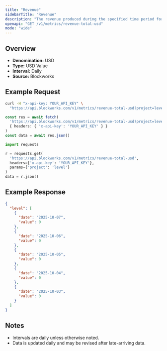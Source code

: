 ```yaml
---
title: "Revenue"
sidebarTitle: "Revenue"
description: "The revenue produced during the specified time period for given project."
openapi: "GET /v1/metrics/revenue-total-usd"
mode: "wide"
---
```


## Overview

- **Denomination:** USD
- **Type:** USD Value
- **Interval:** Daily
- **Source:** Blockworks

## Example Request

<CodeGroup>

```bash cURL
curl -H "x-api-key: YOUR_API_KEY" \
  "https://api.blockworks.com/v1/metrics/revenue-total-usd?project=level"
```

```typescript TypeScript
const res = await fetch(
  'https://api.blockworks.com/v1/metrics/revenue-total-usd?project=level',
  { headers: { 'x-api-key': 'YOUR_API_KEY' } }
)
const data = await res.json()
```

```python Python
import requests

r = requests.get(
  'https://api.blockworks.com/v1/metrics/revenue-total-usd',
  headers={'x-api-key': 'YOUR_API_KEY'},
  params={'project': 'level'}
)
data = r.json()
```

</CodeGroup>

## Example Response

```json
{
  "level": [
    {
      "date": "2025-10-07",
      "value": 0
    },
    {
      "date": "2025-10-06",
      "value": 0
    },
    {
      "date": "2025-10-05",
      "value": 0
    },
    {
      "date": "2025-10-04",
      "value": 0
    },
    {
      "date": "2025-10-03",
      "value": 0
    }
  ]
}
```

## Notes
- Intervals are daily unless otherwise noted.
- Data is updated daily and may be revised after late-arriving data.
